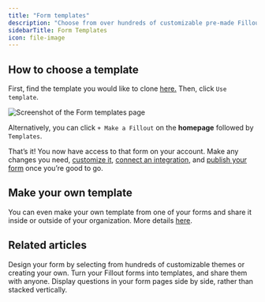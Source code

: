 ```yaml
---
title: "Form templates"
description: "Choose from over hundreds of customizable pre-made Fillout form, survey, and quiz templates designed to suit your needs."
sidebarTitle: Form Templates
icon: file-image
---
```


## How to choose a template

First, find the template you would like to clone [here.](https://fillout.com/templates) Then, click `Use template`.

<Frame>
  <img src="/images/template.webp" alt="Screenshot of the Form templates page" />
</Frame>

Alternatively, you can click `+ Make a Fillout` on the **homepage** followed by `Templates`.

That’s it! You now have access to that form on your account. Make any changes you need, [customize it](/help/styling), [connect an integration](/help/integrations), and [publish your form](/help) once you’re good to go.

## Make your own template

You can even make your own template from one of your forms and share it inside or outside of your organization. More details [here](/help/make-a-form-template).

## **Related articles**

<CardGroup cols={3}>
  <Card title="Themes" href="/help/themes" icon="palette" iconType="regular" color="#FFC738">
    Design your form by selecting from hundreds of customizable themes or creating your own.
  </Card>
  <Card title="Create your own template" href="/help/make-a-form-template" icon="images" iconType="regular" color="#FFC738">
    Turn your Fillout forms into templates, and share them with anyone.
  </Card>
  <Card title="Create multi-column forms" href="/help/multi-column-forms" icon="table-columns" iconType="regular" color="#FFC738">
    Display questions in your form pages side by side, rather than stacked vertically.
  </Card>
</CardGroup>
